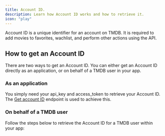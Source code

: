 ```yaml
---
title: Account ID.
description: Learn how Account ID works and how to retrieve it.
icon: "play"
---
```


Account ID is a unique identifier for an account on TMDB. It is required to add movies to favorites, wachlist, and perform other actions using the API.


## How to get an Account ID
There are two ways to get an Account ID. You can either get an Account ID directly as an application, or on behalf of a TMDB user in your app.

### As an application
You simply need your api_key and access_token to retrieve your Account ID. The [Get account ID]() endpoint is used to achieve this.

### On behalf of a TMDB user
Follow the steps below to retrieve the Account ID for a TMDB user within your app:

